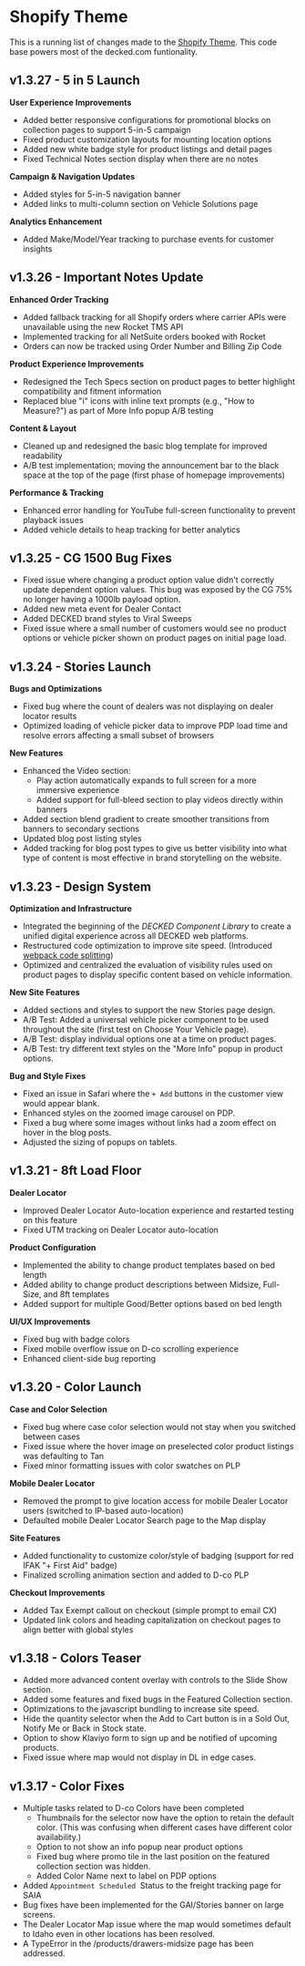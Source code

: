 # Shopify Theme

This is a running list of changes made to the [Shopify Theme](https://github.com/deckedusa/decked-shopify). This code base powers most of the decked.com funtionality.

## v1.3.27 - 5 in 5 Launch
**User Experience Improvements**
- Added better responsive configurations for promotional blocks on collection pages to support 5-in-5 campaign
- Fixed product customization layouts for mounting location options
- Added new white badge style for product listings and detail pages
- Fixed Technical Notes section display when there are no notes

**Campaign & Navigation Updates**
- Added styles for 5-in-5 navigation banner
- Added links to multi-column section on Vehicle Solutions page 

**Analytics Enhancement**
- Added Make/Model/Year tracking to purchase events for customer insights

## v1.3.26 - Important Notes Update
**Enhanced Order Tracking**
- Added fallback tracking for all Shopify orders where carrier APIs were unavailable using the new Rocket TMS API
- Implemented tracking for all NetSuite orders booked with Rocket
- Orders can now be tracked using Order Number and Billing Zip Code

**Product Experience Improvements**
- Redesigned the Tech Specs section on product pages to better highlight compatibility and fitment information
- Replaced blue "i" icons with inline text prompts (e.g., "How to Measure?") as part of More Info popup A/B testing

**Content & Layout**
- Cleaned up and redesigned the basic blog template for improved readability
- A/B test implementation; moving the announcement bar to the black space at the top of the page (first phase of homepage improvements)

**Performance & Tracking**
- Enhanced error handling for YouTube full-screen functionality to prevent playback issues
- Added vehicle details to heap tracking for better analytics

## v1.3.25 - CG 1500 Bug Fixes

- Fixed issue where changing a product option value didn't correctly update dependent option values. This bug was exposed by the CG 75% no longer having a 1000lb payload option.
- Added new meta event for Dealer Contact
- Added DECKED brand styles to Viral Sweeps
- Fixed issue where a small number of customers would see no product options or vehicle picker shown on product pages on initial page load.

## v1.3.24 - Stories Launch

**Bugs and Optimizations**
- Fixed bug where the count of dealers was not displaying on dealer locator results
- Optimized loading of vehicle picker data to improve PDP load time and resolve errors affecting a small subset of browsers

**New Features**
- Enhanced the Video section:
    - Play action automatically expands to full screen for a more immersive experience
    - Added support for full-bleed section to play videos directly within banners
- Added section blend gradient to create smoother transitions from banners to secondary sections
- Updated blog post listing styles
- Added tracking for blog post types to give us better visibility into what type of content is most effective in brand storytelling on the website.

## v1.3.23 - Design System

**Optimization and Infrastructure**

- Integrated the beginning of the *DECKED Component Library* to create a unified digital experience across all DECKED web platforms.
- Restructured code optimization to improve site speed. (Introduced [webpack code splitting](https://webpack.js.org/guides/code-splitting/))
- Optimized and centralized the evaluation of visibility rules used on product pages to display specific content based on vehicle information.

**New Site Features**

- Added sections and styles to support the new Stories page design.
- A/B Test: Added a universal vehicle picker component to be used throughout the site (first test on Choose Your Vehicle page).
- A/B Test: display individual options one at a time on product pages.
- A/B Test: try different text styles on the "More Info" popup in product options.

**Bug and Style Fixes**

- Fixed an issue in Safari where the `+ Add` buttons in the customer view would appear blank.
- Enhanced styles on the zoomed image carousel on PDP.
- Fixed a bug where some images without links had a zoom effect on hover in the blog posts.
- Adjusted the sizing of popups on tablets. 

## v1.3.21 - 8ft Load Floor

**Dealer Locator**

- Improved Dealer Locator Auto-location experience and restarted testing on this feature
- Fixed UTM tracking on Dealer Locator auto-location

**Product Configuration**

- Implemented the ability to change product templates based on bed length
- Added ability to change product descriptions between Midsize, Full-Size, and 8ft templates
- Added support for multiple Good/Better options based on bed length

**UI/UX Improvements**

- Fixed bug with badge colors
- Fixed mobile overflow issue on D-co scrolling experience
- Enhanced client-side bug reporting


## v1.3.20 - Color Launch

**Case and Color Selection**

- Fixed bug where case color selection would not stay when you switched between cases
- Fixed issue where the hover image on preselected color product listings was defaulting to Tan
- Fixed minor formatting issues with color swatches on PLP

**Mobile Dealer Locator** 

- Removed the prompt to give location access for mobile Dealer Locator users (switched to IP-based auto-location)
- Defaulted mobile Dealer Locator Search page to the Map display

**Site Features** 

- Added functionality to customize color/style of badging (support for red IFAK "+ First Aid" badge)
- Finalized scrolling animation section and added to D-co PLP

**Checkout Improvements**  

- Added Tax Exempt callout on checkout (simple prompt to email CX)
- Updated link colors and heading capitalization on checkout pages to align better with global styles


## v1.3.18 - Colors Teaser

- Added more advanced content overlay with controls to the Slide Show section.
- Added some features and fixed bugs in the Featured Collection section.
- Optimizations to the javascript bundling to increase site speed.
- Hide the quantity selector when the Add to Cart button is in a Sold Out, Notify Me or Back in Stock state.
- Option to show Klaviyo form to sign up and be notified of upcoming products.
- Fixed issue where map would not display in DL in edge cases.


## v1.3.17 - Color Fixes

-  Multiple tasks related to D-co Colors have been completed
    - Thumbnails for the selector now have the option to retain the default color. (This was confusing when different cases have different color availability.)
    - Option to not show an info popup near product options
    - Fixed bug where promo tile in the last position on the featured collection section was hidden.
    - Added Color Name next to label on PDP options
- Added `Appointment Scheduled`  Status to the freight tracking page for SAIA
- Bug fixes have been implemented for the GAI/Stories banner on large screens.
- The Dealer Locator Map issue where the map would sometimes default to Idaho even in other locations has been resolved.
- A TypeError in the /products/drawers-midsize page has been addressed.
